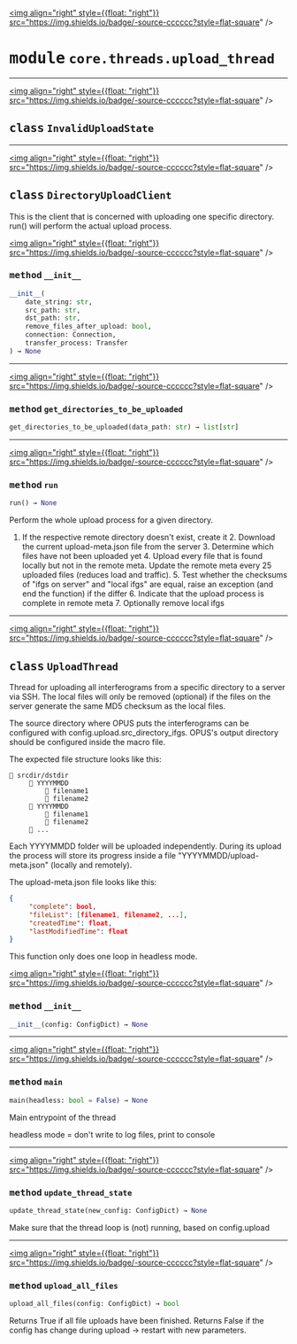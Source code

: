 <!-- markdownlint-disable -->

<a href="https://github.com/tum-esm/pyr/tree/main/packages/packages/core/threads/upload_thread.py#L0"><img align="right" style={{float: "right"}} src="https://img.shields.io/badge/-source-cccccc?style=flat-square" /></a>

# <kbd>module</kbd> `core.threads.upload_thread`






---

<a href="https://github.com/tum-esm/pyr/tree/main/packages/packages/core/threads/upload_thread.py#L28"><img align="right" style={{float: "right"}} src="https://img.shields.io/badge/-source-cccccc?style=flat-square" /></a>

## <kbd>class</kbd> `InvalidUploadState`








---

<a href="https://github.com/tum-esm/pyr/tree/main/packages/packages/core/threads/upload_thread.py#L32"><img align="right" style={{float: "right"}} src="https://img.shields.io/badge/-source-cccccc?style=flat-square" /></a>

## <kbd>class</kbd> `DirectoryUploadClient`
This is the client that is concerned with uploading one specific directory. run() will perform the actual upload process. 

<a href="https://github.com/tum-esm/pyr/tree/main/packages/packages/core/threads/upload_thread.py#L38"><img align="right" style={{float: "right"}} src="https://img.shields.io/badge/-source-cccccc?style=flat-square" /></a>

### <kbd>method</kbd> `__init__`

```python
__init__(
    date_string: str,
    src_path: str,
    dst_path: str,
    remove_files_after_upload: bool,
    connection: Connection,
    transfer_process: Transfer
) → None
```








---

<a href="https://github.com/tum-esm/pyr/tree/main/packages/packages/core/threads/upload_thread.py#L262"><img align="right" style={{float: "right"}} src="https://img.shields.io/badge/-source-cccccc?style=flat-square" /></a>

### <kbd>method</kbd> `get_directories_to_be_uploaded`

```python
get_directories_to_be_uploaded(data_path: str) → list[str]
```





---

<a href="https://github.com/tum-esm/pyr/tree/main/packages/packages/core/threads/upload_thread.py#L172"><img align="right" style={{float: "right"}} src="https://img.shields.io/badge/-source-cccccc?style=flat-square" /></a>

### <kbd>method</kbd> `run`

```python
run() → None
```

Perform the whole upload process for a given directory. 

1. If the respective remote directory doesn't exist, create it 2. Download the current upload-meta.json file from the server 3. Determine which files have not been uploaded yet 4. Upload every file that is found locally but not in the remote  meta. Update the remote meta every 25 uploaded files (reduces  load and traffic). 5. Test whether the checksums of "ifgs on server" and "local ifgs"  are equal, raise an exception (and end the function) if the differ 6. Indicate that the upload process is complete in remote meta 7. Optionally remove local ifgs 


---

<a href="https://github.com/tum-esm/pyr/tree/main/packages/packages/core/threads/upload_thread.py#L276"><img align="right" style={{float: "right"}} src="https://img.shields.io/badge/-source-cccccc?style=flat-square" /></a>

## <kbd>class</kbd> `UploadThread`
Thread for uploading all interferograms from a specific directory to a server via SSH. The local files will only be removed (optional) if the files on the server generate the same MD5 checksum as the local files. 

The source directory where OPUS puts the interferograms can be configured with config.upload.src_directory_ifgs. OPUS's output directory should be configured inside the macro file. 

The expected file structure looks like this: 

```
📁 srcdir/dstdir
     📁 YYYYMMDD
         📄 filename1
         📄 filename2
     📁 YYYYMMDD
         📄 filename1
         📄 filename2
     📁 ...
``` 

Each YYYYMMDD folder will be uploaded independently. During its upload the process will store its progress inside a file "YYYYMMDD/upload-meta.json" (locally and remotely). 

The upload-meta.json file looks like this: 

```json
{
     "complete": bool,
     "fileList": [filename1, filename2, ...],
     "createdTime": float,
     "lastModifiedTime": float
}
``` 

This function only does one loop in headless mode. 

<a href="https://github.com/tum-esm/pyr/tree/main/packages/packages/core/threads/upload_thread.py#L319"><img align="right" style={{float: "right"}} src="https://img.shields.io/badge/-source-cccccc?style=flat-square" /></a>

### <kbd>method</kbd> `__init__`

```python
__init__(config: ConfigDict) → None
```








---

<a href="https://github.com/tum-esm/pyr/tree/main/packages/packages/core/threads/upload_thread.py#L350"><img align="right" style={{float: "right"}} src="https://img.shields.io/badge/-source-cccccc?style=flat-square" /></a>

### <kbd>method</kbd> `main`

```python
main(headless: bool = False) → None
```

Main entrypoint of the thread 

headless mode = don't write to log files, print to console 

---

<a href="https://github.com/tum-esm/pyr/tree/main/packages/packages/core/threads/upload_thread.py#L325"><img align="right" style={{float: "right"}} src="https://img.shields.io/badge/-source-cccccc?style=flat-square" /></a>

### <kbd>method</kbd> `update_thread_state`

```python
update_thread_state(new_config: ConfigDict) → None
```

Make sure that the thread loop is (not) running, based on config.upload 

---

<a href="https://github.com/tum-esm/pyr/tree/main/packages/packages/core/threads/upload_thread.py#L396"><img align="right" style={{float: "right"}} src="https://img.shields.io/badge/-source-cccccc?style=flat-square" /></a>

### <kbd>method</kbd> `upload_all_files`

```python
upload_all_files(config: ConfigDict) → bool
```

Returns True if all file uploads have been finished. Returns False if the config has change during upload -> restart with new parameters. 


